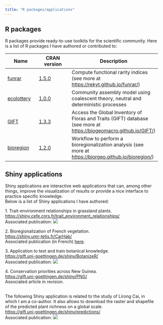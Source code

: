 ```yaml
---
title: "R packages/applications"
---
```


## R packages

R packages provide ready-to-use toolkits for the scientific community. Here is a list of R packages I have authored or contributed to:

| Name                                        | CRAN version                                                                                                                  | Description                                                                                                                          |
|------------------|--------------------------|----------------------------|
| [funrar](https://github.com/Rekyt/funrar)           | [1.5.0](https://CRAN.R-project.org/package=funrar) | Compute functional rarity indices (see more at <https://rekyt.github.io/funrar/>)                                                    |
| [ecolottery](https://github.com/frmunoz/ecolottery) | [1.0.0](https://CRAN.R-project.org/package=ecolottery)         | Community assembly model using coalescent theory, neutral and deterministic processes                                                                  |
| [GIFT](https://github.com/biogeomacro/gift)         | [1.3.3](https://CRAN.R-project.org/package=GIFT)                                                                                  | Access the Global Inventory of Floras and Traits (GIFT) database (see more at <https://biogeomacro.github.io/GIFT/>) |
| [bioregion](https://github.com/biorgeo/bioregion)    | [1.2.0](https://CRAN.R-project.org/package=bioregion)             | Workflow to perform a bioregionalization analysis (see more at <https://biorgeo.github.io/bioregion/>)                               |

## Shiny applications

Shiny applications are interactive web applications that can, among other things, improve the visualization of results or provide a nice interface to practice specific knowledge.  
Below is a list of Shiny applications I have authored:

1\. Trait-environment relationships in grassland plants.  
<https://shiny.cefe.cnrs.fr/trait_environment_relationships/>  
Associated publication: <a href="https://doi.org/10.1111/geb.12623" target="_blank"><img src="https://img.shields.io/badge/DOI-10.1111/geb.12623-008fffff.svg"/></a>   

2\. Bioregionalization of French vegetation.  
<https://shiny.umr-tetis.fr/CarHab/>  
Associated publication (in French) [here](https://hal-lara.archives-ouvertes.fr/hal-04269906/).  

3\. Application to test and train botanical knowledge.  
<https://gift.uni-goettingen.de/shiny/BotanizeR/>  
Associated publication: <a href="https://doi.org/10.1002/ppp3.10226" target="_blank"><img src="https://img.shields.io/badge/DOI-110.1002/ppp3.10226-008fffff.svg"/></a>   

4\. Conservation priorities across New Guinea.  
<https://gift.uni-goettingen.de/shiny/PNG/>  
Associated article in revision.  

<br>
The following Shiny application is related to the study of Lirong Cai, in which I am a co-author. It also allows to download the raster and shapefile of the predicted plant richness on a global scale.  
<https://gift.uni-goettingen.de/shiny/predictions/>  
Associated publication: <a href="https://doi.org/10.1111/nph.18533" target="_blank"><img src="https://img.shields.io/badge/DOI-110.1111/nph.18533-008fffff.svg"/></a>  


